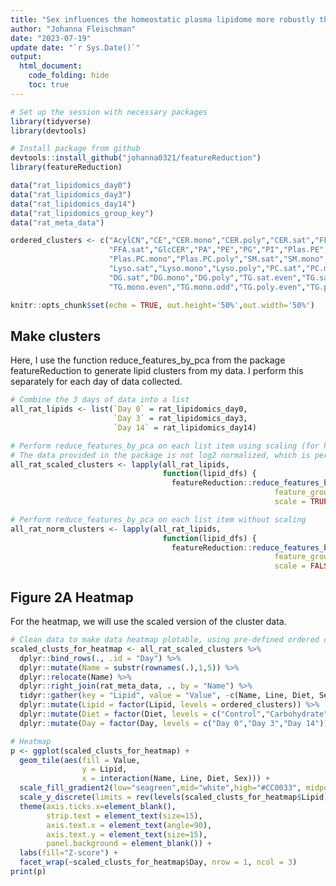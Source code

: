 ```yaml
---
title: "Sex influences the homeostatic plasma lipidome more robustly than diet or intrinsic cardiorespiratory fitness"
author: "Johanna Fleischman"
date: "2023-07-19"
update date: "`r Sys.Date()`"
output: 
  html_document:
    code_folding: hide
    toc: true
---
```


```r
# Set up the session with necessary packages
library(tidyverse)
library(devtools) 

# Install package from github 
devtools::install_github("johanna0321/featureReduction")
library(featureReduction)

data("rat_lipidomics_day0")
data("rat_lipidomics_day3")
data("rat_lipidomics_day14")
data("rat_lipidomics_group_key")
data("rat_meta_data")

ordered_clusters <- c("AcylCN","CE","CER.mono","CER.poly","CER.sat","FFA.mono.poly",
                      "FFA.sat","GlcCER","PA","PE","PG","PI","Plas.PE","Plas.PC.sat",
                      "Plas.PC.mono","Plas.PC.poly","SM.sat","SM.mono","SM.poly",
                      "Lyso.sat","Lyso.mono","Lyso.poly","PC.sat","PC.mono","PC.poly",
                      "DG.sat","DG.mono","DG.poly","TG.sat.even","TG.sat.odd",
                      "TG.mono.even","TG.mono.odd","TG.poly.even","TG.poly.odd")

knitr::opts_chunk$set(echo = TRUE, out.height='50%',out.width='50%')
```

## Make clusters

Here, I use the function reduce_features_by_pca from the package featureReduction to generate lipid clusters from my data. I perform this separately for each day of data collected.

```r
# Combine the 3 days of data into a list
all_rat_lipids <- list(`Day 0` = rat_lipidomics_day0,
                       `Day 3` = rat_lipidomics_day3,
                       `Day 14` = rat_lipidomics_day14)

# Perform reduce_features_by_pca on each list item using scaling (for heatmaps)
# The data provided in the package is not log2 normalized, which is performed here
all_rat_scaled_clusters <- lapply(all_rat_lipids, 
                                  function(lipid_dfs) {
                                    featureReduction::reduce_features_by_pca(feature_data = log2(lipid_dfs),
                                                           feature_group_key = rat_lipidomics_group_key,
                                                           scale = TRUE)})

# Perform reduce_features_by_pca on each list item without scaling
all_rat_norm_clusters <- lapply(all_rat_lipids, 
                                  function(lipid_dfs) {
                                    featureReduction::reduce_features_by_pca(feature_data = log2(lipid_dfs),
                                                           feature_group_key = rat_lipidomics_group_key,
                                                           scale = FALSE)})

```

## Figure 2A Heatmap

For the heatmap, we will use the scaled version of the cluster data.

```r

# Clean data to make data heatmap plotable, using pre-defined ordered clusters
scaled_clusts_for_heatmap <- all_rat_scaled_clusters %>% 
  dplyr::bind_rows(., .id = "Day") %>%
  dplyr::mutate(Name = substr(rownames(.),1,5)) %>%
  dplyr::relocate(Name) %>%
  dplyr::right_join(rat_meta_data, ., by = "Name") %>%
  tidyr::gather(key = "Lipid", value = "Value", -c(Name, Line, Diet, Sex, Day)) %>%
  dplyr::mutate(Lipid = factor(Lipid, levels = ordered_clusters)) %>%
  dplyr::mutate(Diet = factor(Diet, levels = c("Control","Carbohydrate","Fat"))) %>%
  dplyr::mutate(Day = factor(Day, levels = c("Day 0","Day 3","Day 14")))

# Heatmap                  
p <- ggplot(scaled_clusts_for_heatmap) +
  geom_tile(aes(fill = Value,
                y = Lipid,
                x = interaction(Name, Line, Diet, Sex))) +
  scale_fill_gradient2(low="seagreen",mid="white",high="#CC0033", midpoint=0) +
  scale_y_discrete(limits = rev(levels(scaled_clusts_for_heatmap$Lipid))) +
  theme(axis.ticks.x=element_blank(),
        strip.text = element_text(size=15),
        axis.text.x = element_text(angle=90),
        axis.text.y = element_text(size=15),
        panel.background = element_blank()) + 
  labs(fill="Z-score") +
  facet_wrap(~scaled_clusts_for_heatmap$Day, nrow = 1, ncol = 3)  
print(p)

```